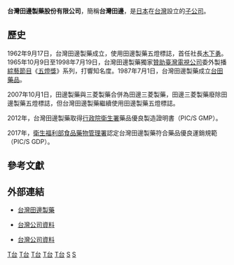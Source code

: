{{Unreferenced|time=2020-09-16T13:19:03+00:00}}
{{coord|25|02|57.4|N|121|34|49.8|E|region:TW-TPE_type:landmark|display=title}}
{{Infobox Company 
| company_name       = 台灣田邊製藥股份有限公司
| company_name_en    = Taiwan Tanabe Seiyaku Co., Ltd. 
| company_slogan     = 你健康 我健康 大家都健康 
| company_logo       = 
| company_type       = [[股份有限公司|股份有限公司]] 
| trading_name       = 台灣田邊製藥
| foundation         = {{Start date and age|1962|9|17}} 
| location           = {{ROC-TW}}<br>[[臺北市|臺北市]][[南港區|南港區]][[市民大道|市民大道]]七段8號14樓之1（[[潤泰松山車站大樓|潤泰松山車站大樓]]A棟） 
| area_served        = [[台灣|台灣]]
| local_code_name    = TW
| local_code         = 11920905
| founder            = 渡邊美樹
| key_people         = [[董事長|董事長]]：沖藤健一<br>[[總經理|總經理]]：沖藤健一
| industry           = 藥品製造業
| locations          =        
| num_employees      = 
| revenue            = 
| parent             = {{JPN}}{{link-ja|田邊三菱製藥|田辺三菱製薬}}
| operating profit   =
| assets             = [[新台幣|新台幣]]90,000,000元
| capital            = 新台幣90,000,000元
| products           = 醫藥醫材生化科技業
| divisions          = 
| subsid             = 台田藥品股份有限公司
| homepage           = [http://www.tanabe.com.tw www.tanabe.com.tw]
| footnotes          = 
}}
'''台灣田邊製藥股份有限公司'''，簡稱'''台灣田邊'''，是[[日本|日本]]{{link-ja|田邊三菱製藥|田辺三菱製薬}}在[[台灣|台灣]]設立的[[子公司|子公司]]。

==歷史==
1962年9月17日，台灣田邊製藥成立，使用田邊製藥五燈標誌，首任社長[[木下勇|木下勇]]。1965年10月9日至1998年7月19日，台灣田邊製藥獨家[[贊助|贊助]][[臺灣電視公司|臺灣電視公司]]委外製播[[綜藝節目|綜藝節目]]《[[五燈獎|五燈獎]]》系列，打響知名度。1987年7月1日，台灣田邊製藥成立[[台田藥品|台田藥品]]。

2007年10月1日，田邊製藥與三菱製藥合併為田邊三菱製藥，田邊三菱製藥廢除田邊製藥五燈標誌，但台灣田邊製藥繼續使用田邊製藥五燈標誌。

2012年，台灣田邊製藥取得[[行政院衛生署|行政院衛生署]]藥品優良製造證明書（PIC/S GMP）。

2017年，[[衛生福利部食品藥物管理署|衛生福利部食品藥物管理署]]認定台灣田邊製藥符合藥品優良運銷規範（PIC/S GDP）。

==參考文獻==
{{reflist}}

==外部連結==
* [http://www.tanabe.com.tw 台灣田邊製藥] {{Wayback|url=http://www.tanabe.com.tw/ |date=20210222220045 }}
*{{zh-tw}} [http://company.g0v.ronny.tw/id/11920905 台灣公司資料]
*{{zh-tw}} [http://company.g0v.ronny.tw/id/22606538 台灣公司資料]


{{Portal bar|日本|台灣|企業}}
[[Category:台灣製藥公司|T台]]
[[Category:五燈獎|T台]]
[[Category:總部位於臺北市南港區的工商業機構|T台]]
[[Category:1962年成立的公司|T台]]
[[Category:1962年台灣建立|T台]]
[[Category:日本品牌|S]]
[[Category:跨國公司|S]]